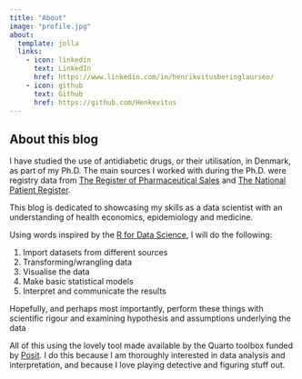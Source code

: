 ```yaml
---
title: "About"
image: "profile.jpg"
about:
  template: jolla
  links:
    - icon: linkedin
      text: LinkedIn
      href: https://www.linkedin.com/in/henrikvitusberinglaursen/
    - icon: github
      text: Github
      href: https://github.com/Henkevitus
---
```


## About this blog

I have studied the use of antidiabetic drugs, or their utilisation, in Denmark, as part of my Ph.D. The main sources I worked with during the Ph.D. were registry data from [The Register of Pharmaceutical Sales](https://english.sundhedsdatastyrelsen.dk/health-data-and-registers/national-health-registers#) and [The National Patient Register](https://english.sundhedsdatastyrelsen.dk/health-data-and-registers/national-health-registers#).

This blog is dedicated to showcasing my skills as a data scientist with an understanding of health economics, epidemiology and medicine.

Using words inspired by the [R for Data Science](https://r4ds.hadley.nz/whole-game), I will do the following:

1.  Import datasets from different sources
2.  Transforming/wrangling data
3.  Visualise the data
4.  Make basic statistical models
5.  Interpret and communicate the results

Hopefully, and perhaps most importantly, perform these things with scientific rigour and examining hypothesis and assumptions underlying the data

All of this using the lovely tool made available by the Quarto toolbox funded by [Posit](https://quarto.org/about.html). I do this because I am thoroughly interested in data analysis and interpretation, and because I love playing detective and figuring stuff out.


